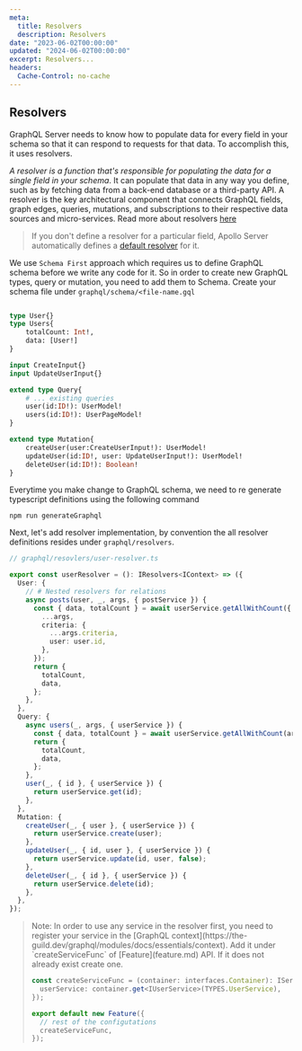 ```yaml
---
meta:
  title: Resolvers
  description: Resolvers
date: "2023-06-02T00:00:00"
updated: "2024-06-02T00:00:00"
excerpt: Resolvers...
headers:
  Cache-Control: no-cache
---
```


## Resolvers

GraphQL Server needs to know how to populate data for every field in your schema so that it can respond to requests for
that data.
To accomplish this, it uses resolvers.

_A resolver is a function that's responsible for populating the data for a single field in your schema_. It can populate
that data
in any way you define, such as by fetching data from a back-end database or a third-party API. A resolver is the key
architectural component that connects GraphQL fields, graph edges, queries, mutations, and subscriptions to their
respective data sources and micro-services. Read more about
resolvers [here](https://www.apollographql.com/docs/apollo-server/data/resolvers/)

> If you don't define a resolver for a particular field, Apollo Server automatically defines
> a [default resolver](https://www.apollographql.com/docs/apollo-server/data/resolvers/#default-resolvers) for it.

We use `Schema First` approach which requires us to define GraphQL schema before we write any code for it. So in order to
create new GraphQL types, query or mutation, you need to add them to Schema. Create your schema file under `graphql/schema/<file-name.gql`

```graphql

type User{}
type Users{
    totalCount: Int!,
    data: [User!]
}

input CreateInput{}
input UpdateUserInput{}

extend type Query{
    # ... existing queries
    user(id:ID!): UserModel!
    users(id:ID!): UserPageModel!
}

extend type Mutation{
    createUser(user:CreateUserInput!): UserModel!
    updateUser(id:ID!, user: UpdateUserInput!): UserModel!
    deleteUser(id:ID!): Boolean!
}
```

Everytime you make change to GraphQL schema, we need to re generate typescript definitions using the following command

```shell
npm run generateGraphql
```

Next, let's add resolver implementation, by convention the all resolver definitions resides under `graphql/resolvers`.

```typescript
// graphql/resovlers/user-resolver.ts

export const userResolver = (): IResolvers<IContext> => ({
  User: {
    // # Nested resolvers for relations
    async posts(user, _, args, { postService }) {
      const { data, totalCount } = await userService.getAllWithCount({
        ...args,
        criteria: {
          ...args.criteria,
          user: user.id,
        },
      });
      return {
        totalCount,
        data,
      };
    },
  },
  Query: {
    async users(_, args, { userService }) {
      const { data, totalCount } = await userService.getAllWithCount(args);
      return {
        totalCount,
        data,
      };
    },
    user(_, { id }, { userService }) {
      return userService.get(id);
    },
  },
  Mutation: {
    createUser(_, { user }, { userService }) {
      return userService.create(user);
    },
    updateUser(_, { id, user }, { userService }) {
      return userService.update(id, user, false);
    },
    deleteUser(_, { id }, { userService }) {
      return userService.delete(id);
    },
  },
});
```

<blockquote>
Note:
In order to use any service in the resolver first, you need to register your service in
the [GraphQL context](https://the-guild.dev/graphql/modules/docs/essentials/context).
Add it under `createServiceFunc` of [Feature](feature.md) API. If it does not already exist create one.

```typescript
const createServiceFunc = (container: interfaces.Container): IService => ({
  userService: container.get<IUserService>(TYPES.UserService),
});

export default new Feature({
  // rest of the configutations
  createServiceFunc,
});
```

</blockquote>
